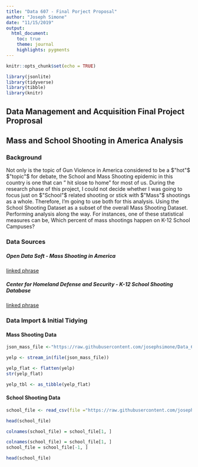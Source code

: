 ---
title: "Data 607 - Final Porject Proposal"
author: "Joseph Simone"
date: "11/15/2019"
output:
  html_document:
    toc: true
    theme: journal
    highlights: pygments
---

```{r setup, include=FALSE}
knitr::opts_chunk$set(echo = TRUE)

```

```{r, message=FALSE, warning= FALSE}
library(jsonlite)
library(tidyverse)
library(tibble)
library(knitr)
```


## Data Management and Acquisition Final Project Proprosal 
## Mass and School Shooting in America Analysis

### Background
Not only is the topic of Gun Violence in America considered to be a $"hot"$ $"topic"$ for debate, the School and Mass Shooting epidemic in this country is one that can " hit slose to home" for most of us. During the research phase of this project, I could not decide whether I was going to focus just on $"School"$ related shooting or stick with $"Mass"$ shootings as a whole. Therefore, I'm going to use both for this analysis. Using the School Shooting Dataset as a subset of the overall Mass Shooting Dataset. Performing analysis along the way. For instances, one of these statistical measures can be, Which percent of mass shootings happen on K-12 School Campuses?

### Data Sources

##### Open Data Soft - Mass Shooting in America 
[linked phrase](https://public.opendatasoft.com/explore/dataset/mass-shootings-in-america/information/)

##### Center for Homeland Defense and Security - K-12 School Shooting Database 
[linked phrase](https://www.chds.us/ssdb/)


### Data Import & Initial Tidying
#### Mass Shooting Data 
```{r, message=FALSE, warning= FALSE}
json_mass_file <-"https://raw.githubusercontent.com/josephsimone/Data_607_Final_Project/master/mass-shootings-in-america.json"
```

```{r, message=FALSE, warning= FALSE}
yelp <- stream_in(file(json_mass_file))
```

```{r message=FALSE, warning= FALSE}
yelp_flat <- flatten(yelp)
str(yelp_flat)
```

```{r message=FALSE, warning= FALSE}
yelp_tbl <- as_tibble(yelp_flat)
```

#### School Shooting Data 
```{r, message=FALSE, warning= FALSE}
school_file <- read_csv(file ="https://raw.githubusercontent.com/josephsimone/Data_607_Final_Project/master/K-12%20SSDB%20(Public)%20-%20K-12%20SSDB%20(Public)%20Linked.csv")
```

```{r}
head(school_file)
```


```{r}
colnames(school_file) = school_file[1, ]
```

```{r}
colnames(school_file) = school_file[1, ]
school_file = school_file[-1, ]
```


```{r}
head(school_file)
```

